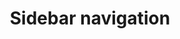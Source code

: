---
title: Sidebar navigation
description: Plugins and configuration settings that can improve the developer experience when working with Tailwind CSS.
---
